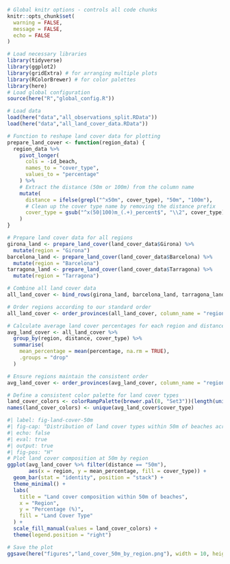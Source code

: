 ```r
# Global knitr options - controls all code chunks
knitr::opts_chunk$set(
  warning = FALSE,
  message = FALSE,
  echo = FALSE
)

# Load necessary libraries
library(tidyverse)
library(ggplot2)
library(gridExtra) # for arranging multiple plots
library(RColorBrewer) # for color palettes
library(here)
# Load global configuration
source(here("R","global_config.R"))

# Load data
load(here("data","all_observations_split.RData"))
load(here("data","all_land_cover_data.RData"))

# Function to reshape land cover data for plotting
prepare_land_cover <- function(region_data) {
  region_data %>%
    pivot_longer(
      cols = -id_beach,
      names_to = "cover_type",
      values_to = "percentage"
    ) %>%
    # Extract the distance (50m or 100m) from the column name
    mutate(
      distance = ifelse(grepl("^x50m", cover_type), "50m", "100m"),
      # Clean up the cover type name by removing the distance prefix
      cover_type = gsub("^x(50|100)m_(.+)_percent$", "\\2", cover_type)
    )
}

# Prepare land cover data for all regions
girona_land <- prepare_land_cover(land_cover_data$Girona) %>%
  mutate(region = "Girona")
barcelona_land <- prepare_land_cover(land_cover_data$Barcelona) %>%
  mutate(region = "Barcelona")
tarragona_land <- prepare_land_cover(land_cover_data$Tarragona) %>%
  mutate(region = "Tarragona")

# Combine all land cover data
all_land_cover <- bind_rows(girona_land, barcelona_land, tarragona_land)

# Order regions according to our standard order
all_land_cover <- order_provinces(all_land_cover, column_name = "region")

# Calculate average land cover percentages for each region and distance
avg_land_cover <- all_land_cover %>%
  group_by(region, distance, cover_type) %>%
  summarise(
    mean_percentage = mean(percentage, na.rm = TRUE),
    .groups = "drop"
  )

# Ensure regions maintain the consistent order
avg_land_cover <- order_provinces(avg_land_cover, column_name = "region")

# Define a consistent color palette for land cover types
land_cover_colors <- colorRampPalette(brewer.pal(8, "Set3"))(length(unique(avg_land_cover$cover_type)))
names(land_cover_colors) <- unique(avg_land_cover$cover_type)
```

```r
#| label: fig-land-cover-50m
#| fig-cap: "Distribution of land cover types within 50m of beaches across the three coastal regions, showing the environmental context of the dune vegetation "
#| echo: false
#| eval: true
#| output: true
#| fig-pos: "H"
# Plot land cover composition at 50m by region
ggplot(avg_land_cover %>% filter(distance == "50m"),
       aes(x = region, y = mean_percentage, fill = cover_type)) +
  geom_bar(stat = "identity", position = "stack") +
  theme_minimal() +
  labs(
    title = "Land cover composition within 50m of beaches",
    x = "Region",
    y = "Percentage (%)",
    fill = "Land Cover Type"
  ) +
  scale_fill_manual(values = land_cover_colors) +
  theme(legend.position = "right")

# Save the plot
ggsave(here("figures","land_cover_50m_by_region.png"), width = 10, height = 6)
```